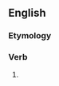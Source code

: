 ==English==

===Etymology===
{{suffix|accord|est|lang=en}}

===Verb===
{{head|en}}

# {{context|archaic|lang=en}} {{en-archaic second-person singular of|accord}}